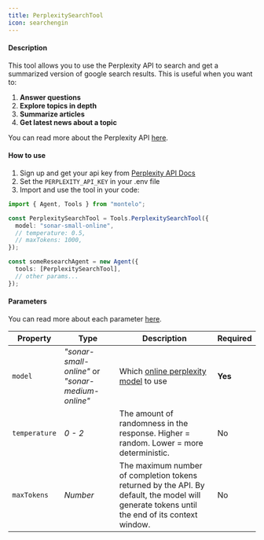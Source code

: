 ```yaml
---
title: PerplexitySearchTool
icon: searchengin
---
```


#### Description

This tool allows you to use the Perplexity API to search and get a summarized version of google search results. This is useful when you want to:

1. **Answer questions**
2. **Explore topics in depth**
3. **Summarize articles**
4. **Get latest news about a topic**

You can read more about the Perplexity API [here](https://www.perplexity.ai/hub/getting-started).

#### How to use

1. Sign up and get your api key from [Perplexity API Docs](https://docs.perplexity.ai/docs/getting-started)
2. Set the `PERPLEXITY_API_KEY` in your .env file
3. Import and use the tool in your code:

```typescript
import { Agent, Tools } from "montelo";

const PerplexitySearchTool = Tools.PerplexitySearchTool({
  model: "sonar-small-online",
  // temperature: 0.5,
  // maxTokens: 1000,
});

const someResearchAgent = new Agent({
  tools: [PerplexitySearchTool],
  // other params...
});
```

#### Parameters

You can read more about each parameter [here](https://docs.perplexity.ai/reference/post_chat_completions).

| Property      | Type                                              | Description                                                                                                                                  | Required |
| ------------- | ------------------------------------------------- | -------------------------------------------------------------------------------------------------------------------------------------------- | -------- |
| `model`       | _"sonar-small-online"_ or _"sonar-medium-online"_ | Which [online perplexity model](https://docs.perplexity.ai/docs/model-cards) to use                                                          | **Yes**  |
| `temperature` | _0 - 2_                                           | The amount of randomness in the response. Higher = random. Lower = more deterministic.                                                       | No       |
| `maxTokens`   | _Number_                                          | The maximum number of completion tokens returned by the API. By default, the model will generate tokens until the end of its context window. | No       |
